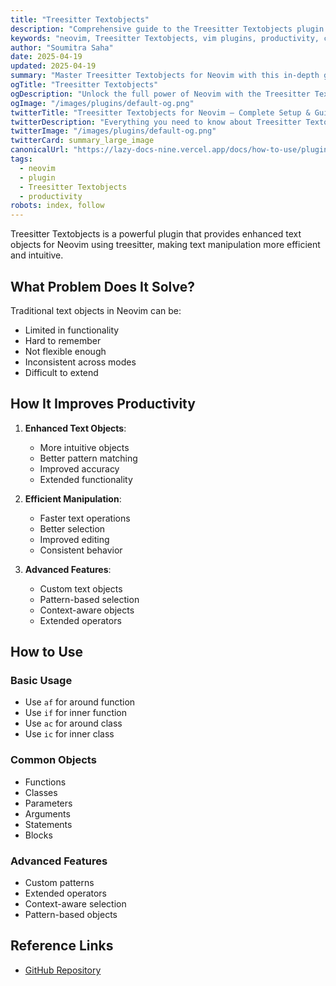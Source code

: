 ```yaml
---
title: "Treesitter Textobjects"
description: "Comprehensive guide to the Treesitter Textobjects plugin for Neovim. Learn setup, features, and best practices to enhance your workflow."
keywords: "neovim, Treesitter Textobjects, vim plugins, productivity, configuration"
author: "Soumitra Saha"
date: 2025-04-19
updated: 2025-04-19
summary: "Master Treesitter Textobjects for Neovim with this in-depth guide. Boost your coding productivity and editor experience."
ogTitle: "Treesitter Textobjects"
ogDescription: "Unlock the full power of Neovim with the Treesitter Textobjects plugin. Step-by-step instructions and expert tips."
ogImage: "/images/plugins/default-og.png"
twitterTitle: "Treesitter Textobjects for Neovim – Complete Setup & Guide"
twitterDescription: "Everything you need to know about Treesitter Textobjects for Neovim. Installation, configuration, and pro tips."
twitterImage: "/images/plugins/default-og.png"
twitterCard: summary_large_image
canonicalUrl: "https://lazy-docs-nine.vercel.app/docs/how-to-use/plugins/nvim-treesitter-textobjects"
tags:
  - neovim
  - plugin
  - Treesitter Textobjects
  - productivity
robots: index, follow
---
```


Treesitter Textobjects is a powerful plugin that provides enhanced text objects for Neovim using treesitter, making text manipulation more efficient and intuitive.

## What Problem Does It Solve?

Traditional text objects in Neovim can be:

- Limited in functionality
- Hard to remember
- Not flexible enough
- Inconsistent across modes
- Difficult to extend

## How It Improves Productivity

1. **Enhanced Text Objects**:

   - More intuitive objects
   - Better pattern matching
   - Improved accuracy
   - Extended functionality

2. **Efficient Manipulation**:

   - Faster text operations
   - Better selection
   - Improved editing
   - Consistent behavior

3. **Advanced Features**:
   - Custom text objects
   - Pattern-based selection
   - Context-aware objects
   - Extended operators

## How to Use

### Basic Usage

- Use `af` for around function
- Use `if` for inner function
- Use `ac` for around class
- Use `ic` for inner class

### Common Objects

- Functions
- Classes
- Parameters
- Arguments
- Statements
- Blocks

### Advanced Features

- Custom patterns
- Extended operators
- Context-aware selection
- Pattern-based objects

## Reference Links

- [GitHub Repository](https://github.com/nvim-treesitter/nvim-treesitter-textobjects)

